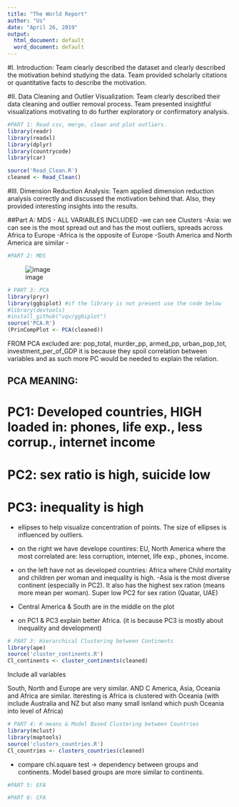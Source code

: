```yaml
---
title: "The World Report"
author: "Us"
date: "April 26, 2019"
output:
  html_document: default
  word_document: default
---
```

#I. Introduction:
Team clearly described the dataset and clearly described the motivation behind studying the data. Team provided
scholarly citations or quantitative facts to describe the motivation.

#II. Data Cleaning and Outlier Visualization:
Team clearly described their data cleaning and outlier removal process. Team presented insightful visualizations
motivating to do further exploratory or confirmatory analysis.

```r
#PART 1: Read csv, merge, clean and plot outliers.
library(readr)
library(readxl)
library(dplyr)
library(countrycode)
library(car)

source('Read_Clean.R')
cleaned <- Read_Clean()
```




#III. Dimension Reduction Analysis: 
Team applied dimension reduction analysis correctly and discussed the
motivation behind that. Also, they provided interesting insights into the
results.

##Part A: MDS
- ALL VARIABLES INCLUDED
-we can see Clusters
-Asia: we can see is the most spread out and has the most outliers, spreads across Africa to Europe 
-Africa is the opposite of Europe
-South America and North America are similar
-
```r
#PART 2: MDS
```
![image](img/3d.gif)

```r
# PART 3: PCA
library(pryr)
library(ggbiplot) #if the library is not present use the code below
#library(devtools)
#install_github("vqv/ggbiplot")
source('PCA.R')
(PrinCompPlot <- PCA(cleaned))
```
FROM PCA excluded are: pop_total, murder_pp, armed_pp, urban_pop_tot, investment_per_of_GDP
it is because they spoil correlation between variables and as such more PC would be needed to explain
the relation.

## PCA MEANING:
# PC1: Developed countries, HIGH loaded in: phones, life exp., less corrup., internet income 
# PC2: sex ratio is high, suicide low
# PC3: inequality is high

- ellipses to help visualize concentration of points. The size of ellipses is influenced by outliers.

- on the right we have develope countires: EU, North America where the most correlated are: less corruption, internet, life exp., phones, income.
- on the left have not as developed countries: Africa where Child mortality and children per woman and inequality is high.
-Asia is the most diverse continent (especially in PC2). It also has the highest sex ration (means more mean per woman). Super low PC2 for sex ration (Quatar, UAE)
- Central America & South are in the middle on the plot

- on PC1 & PC3 explain better Africa. (it is because PC3 is mostly about inequality and development)


```r
# PART 3: Hierarchical Clustering between Continents
library(ape)
source('cluster_continents.R')
Cl_continents <- cluster_continents(cleaned)
```
Include all variables

South, North and Europe are very similar. AND C America, Asia, Oceania and Africa are similar. Iteresting is Africa is clustered with Oceania (with include Australia and NZ but also many small isnland which push Oceania into level of Africa)


```r
# PART 4: K-means & Model Based Clustering between Countries
library(mclust)
library(maptools)
source('clusters_countries.R')
Cl_countries <- clusters_countries(cleaned)

```

- compare chi.square test -> dependency between groups and continents. Model based groups are more similar to continents.


```r
#PART 5: EFA
```


```r
#PART 6: CFA
```

